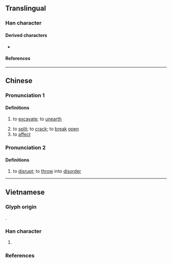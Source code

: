 {{also|𢪏|拍}}
{{character info}}
==Translingual==

===Han character===
{{Han char|rn=64|rad=手|as=04|sn=7|four=56000|canj=QA|ids=⿰扌日}}

====Derived characters====
* {{l|mul|𫽑}}

====References====
{{Han ref|kx=0420.160|dkj=11870|dj=0767.180|hdz=31837.020|uh=6287}}

----

==Chinese==
{{zh-forms|alt=𢪏}}

===Pronunciation 1===
{{zh-pron
|m=hú
|c=wat6
|mc=y
|oc=
|ma=
|cat=v
}}

====Definitions====
{{zh-hanzi}}

# {{zh-alt-lb|搰}} to [[excavate]]; to [[unearth]]
# to [[split]]; to [[crack]]; to [[break]] [[open]]
# to [[affect]]

===Pronunciation 2===
{{zh-pron
|m=gǔ
|c=
|ma=
|cat=v
}}

====Definitions====
{{zh-hanzi}}

# {{lb|zh|archaic}} to [[disrupt]]; to [[throw]] into [[disorder]]
#: {{zh-alt-inline|滑|汩|淈}}

----

==Vietnamese==

===Glyph origin===
{{Han compound|扌#Vietnamese|日#Vietnamese|c1=s|c2=p|t1=hand|tr2={{vi-l|nhật}}|ls=psc}}.

===Han character===
{{vi-readings|rs=手04
|nom=nhặt-tdcndg;tdcntd;gdhn, nhắc-tdcntd, lặt-gdhn, vớt-gdhn
}}

# {{Nom form of|nhặt|to [[pick up]]}}

===References===
<references/>
